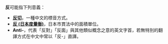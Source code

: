 '''反'''可能指下列意義：
* '''[[反切|反切]]'''，一種中文的標音方式。
* '''[[反_(日本度量衡)|反 (日本度量衡)]]'''，日本市貫法中的面積單位。
* '''Anti-'''，代表「反對」「反面」與其他類似概念之意的英文字首，若無特別的翻譯方式在中文中常以「反-」直譯。
{{disambig|cat=一字消歧義}}